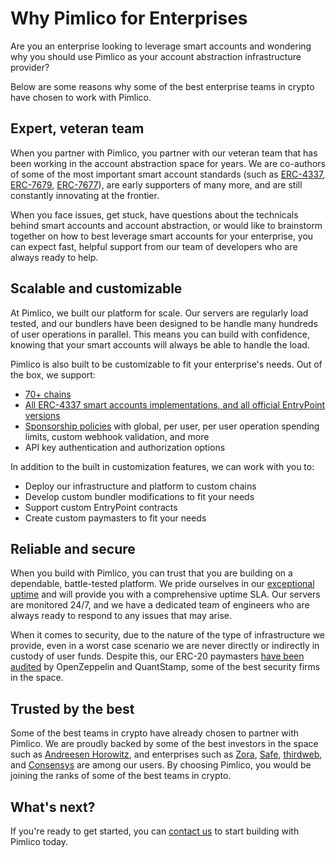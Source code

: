 # Why Pimlico for Enterprises

Are you an enterprise looking to leverage smart accounts and wondering why you should use Pimlico as your account abstraction infrastructure provider?

Below are some reasons why some of the best enterprise teams in crypto have chosen to work with Pimlico.

## Expert, veteran team

When you partner with Pimlico, you partner with our veteran team that has been working in the account abstraction space for years. We are co-authors of some of the most important smart account standards (such as [ERC-4337](https://eips.ethereum.org/EIPS/eip-4337), [ERC-7679](https://eips.ethereum.org/EIPS/eip-7679), [ERC-7677](https://eips.ethereum.org/EIPS/eip-7677)), are early supporters of many more, and are still constantly innovating at the frontier. 

When you face issues, get stuck, have questions about the technicals behind smart accounts and account abstraction, or would like to brainstorm together on how to best leverage smart accounts for your enterprise, you can expect fast, helpful support from our team of developers who are always ready to help.

## Scalable and customizable

At Pimlico, we built our platform for scale. Our servers are regularly load tested, and our bundlers have been designed to be handle many hundreds of user operations in parallel. This means you can build with confidence, knowing that your smart accounts will always be able to handle the load.

Pimlico is also built to be customizable to fit your enterprise's needs. Out of the box, we support:
- [70+ chains](/references/platform/supported-chains)
- [All ERC-4337 smart accounts implementations, and all official EntryPoint versions](/references/permissionless/how-to/accounts/support)
- [Sponsorship policies](/references/platform/sponsorship-policies) with global, per user, per user operation spending limits, custom webhook validation, and more
- API key authentication and authorization options

In addition to the built in customization features, we can work with you to:
- Deploy our infrastructure and platform to custom chains
- Develop custom bundler modifications to fit your needs
- Support custom EntryPoint contracts
- Create custom paymasters to fit your needs

## Reliable and secure

When you build with Pimlico, you can trust that you are building on a dependable, battle-tested platform. We pride ourselves in our [exceptional uptime](https://status.pimlico.io) and will provide you with a comprehensive uptime SLA. Our servers are monitored 24/7, and we have a dedicated team of engineers who are always ready to respond to any issues that may arise. 

When it comes to security, due to the nature of the type of infrastructure we provide, even in a worst case scenario we are never directly or indirectly in custody of user funds. Despite this, our ERC-20 paymasters [have been audited](/references/paymaster/erc20-paymaster/faqs#has-pimlicos-erc-20-paymaster-been-audited) by OpenZeppelin and QuantStamp, some of the best security firms in the space.

## Trusted by the best

Some of the best teams in crypto have already chosen to partner with Pimlico. We are proudly backed by some of the best investors in the space such as [Andreesen Horowitz](https://a16zcrypto.com/), and enterprises such as [Zora](https://zora.co/), [Safe](https://safe.global), [thirdweb](https://thirdweb.com), and [Consensys](https://consensys.io/) are among our users. By choosing Pimlico, you would be joining the ranks of some of the best teams in crypto.

## What's next?

If you're ready to get started, you can [contact us](https://cal.com/team/pimlico/20min) to start building with Pimlico today.

